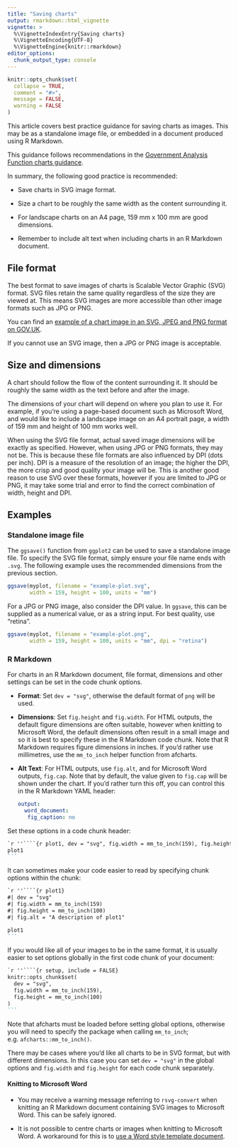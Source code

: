 ---
title: "Saving charts"
output: rmarkdown::html_vignette
vignette: >
  %\VignetteIndexEntry{Saving charts}
  %\VignetteEncoding{UTF-8}
  %\VignetteEngine{knitr::rmarkdown}
editor_options: 
  chunk_output_type: console
---

```{r, include = FALSE}
knitr::opts_chunk$set(
  collapse = TRUE,
  comment = "#>",
  message = FALSE,
  warning = FALSE
)
```

This article covers best practice guidance for saving charts as images. This may be as a standalone image file, or embedded in a document produced using R Markdown.

This guidance follows recommendations in the [Government Analysis Function charts guidance](https://analysisfunction.civilservice.gov.uk/policy-store/data-visualisation-charts/#section-4).

In summary, the following good practice is recommended:

* Save charts in SVG image format.

* Size a chart to be roughly the same width as the content surrounding it.

* For landscape charts on an A4 page, 159 mm x 100 mm are good dimensions.

* Remember to include alt text when including charts in an R Markdown document.


## File format

The best format to save images of charts is Scalable Vector Graphic (SVG) format. SVG files retain the same quality regardless of the size they are viewed at. This means SVG images are more accessible than other image formats such as JPG or PNG.

You can find an [example of a chart image in an SVG, JPEG and PNG format on GOV.UK](https://www.gov.uk/government/publications/examples-of-visual-content-to-use-on-govuk/examples-of-visual-content-to-use-on-govuk#image-formats-for-charts).

If you cannot use an SVG image, then a JPG or PNG image is acceptable. 


## Size and dimensions

A chart should follow the flow of the content surrounding it. It should be roughly the same width as the text before and after the image.

The dimensions of your chart will depend on where you plan to use it. For example, if you're using a page-based document such as Microsoft Word, and would like to include a landscape image on an A4 portrait page, a width of 159 mm and height of 100 mm works well. 

When using the SVG file format, actual saved image dimensions will be exactly as specified. However, when using JPG or PNG formats, they may not be. This is because these file formats are also influenced by DPI (dots per inch). DPI is a measure of the resolution of an image; the higher the DPI, the more crisp and good quality your image will be. This is another good reason to use SVG over these formats, however if you are limited to JPG or PNG, it may take some trial and error to find the correct combination of width, height and DPI.


## Examples

### Standalone image file 

The `ggsave()` function from `ggplot2` can be used to save a standalone image file. To specify the SVG file format, simply ensure your file name ends with `.svg`. The following example uses the recommended dimensions from the previous section.

```{r standalone-svg, eval = FALSE}
ggsave(myplot, filename = "example-plot.svg",
       width = 159, height = 100, units = "mm")
```

For a JPG or PNG image, also consider the DPI value. In `ggsave`, this can be supplied as a numerical value, or as a string input. For best quality, use "retina".

```{r standalong-png, eval = FALSE}
ggsave(myplot, filename = "example-plot.png",
       width = 159, height = 100, units = "mm", dpi = "retina")
```


### R Markdown

For charts in an R Markdown document, file format, dimensions and other settings can be set in the code chunk options. 

* **Format**: Set `dev = "svg"`, otherwise the default format of `png` will be used.

* **Dimensions**: Set `fig.height` and `fig.width`. For HTML outputs, the default figure dimensions are often suitable, however when knitting to Microsoft Word, the default dimensions often result in a small image and so it is best to specify these in the R Markdown code chunk. Note that R Markdown requires figure dimensions in inches. If you'd rather use millimetres, use the `mm_to_inch` helper function from afcharts. 

* **Alt Text**: For HTML outputs, use `fig.alt`, and for Microsoft Word outputs, `fig.cap`. Note that by default, the value given to `fig.cap` will be shown under the chart. If you'd rather turn this off, you can control this in the R Markdown YAML header:

   ```yaml
   output: 
     word_document:
      fig_caption: no
   ```
   
Set these options in a code chunk header:

````markdown
`r ''````{r plot1, dev = "svg", fig.width = mm_to_inch(159), fig.height = mm_to_inch(100), fig.alt = "A description of plot1"}
plot1
```
````

It can sometimes make your code easier to read by specifying chunk options within the chunk:

````markdown
`r ''````{r plot1}
#| dev = "svg"
#| fig.width = mm_to_inch(159)
#| fig.height = mm_to_inch(100)
#| fig.alt = "A description of plot1"

plot1
```
````

If you would like all of your images to be in the same format, it is usually easier to set options globally in the first code chunk of your document:

````markdown
`r ''````{r setup, include = FALSE}
knitr::opts_chunk$set(
  dev = "svg",
  fig.width = mm_to_inch(159), 
  fig.height = mm_to_inch(100)
)
```
````

Note that afcharts must be loaded before setting global options, otherwise you will need to specify the package when calling `mm_to_inch`; e.g. `afcharts::mm_to_inch()`.

There may be cases where you'd like all charts to be in SVG format, but with different dimensions. In this case you can set `dev = "svg"` in the global options and `fig.width` and `fig.height` for each code chunk separately.

#### Knitting to Microsoft Word

* You may receive a warning message referring to `rsvg-convert` when knitting an R Markdown document containing SVG images to Microsoft Word. This can be safely ignored.

* It is not possible to centre charts or images when knitting to Microsoft Word. A workaround for this is to [use a Word style template document](https://bookdown.org/yihui/rmarkdown-cookbook/word-template.html#word-template). 

